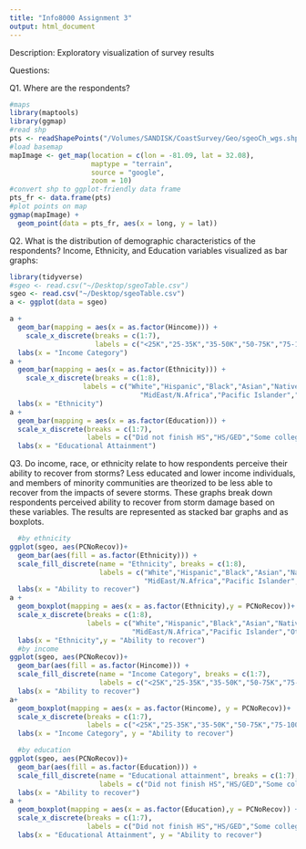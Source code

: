```yaml
---
title: "Info8000 Assignment 3"
output: html_document
---
```

Description: Exploratory visualization of survey results

Questions:

Q1. Where are the respondents?
```r

#maps
library(maptools)
library(ggmap)
#read shp
pts <- readShapePoints("/Volumes/SANDISK/CoastSurvey/Geo/sgeoCh_wgs.shp")
#load basemap
mapImage <- get_map(location = c(lon = -81.09, lat = 32.08),
                    maptype = "terrain",
                    source = "google",
                    zoom = 10)
#convert shp to ggplot-friendly data frame
pts_fr <- data.frame(pts)
#plot points on map
ggmap(mapImage) +
  geom_point(data = pts_fr, aes(x = long, y = lat))
```


Q2. What is the distribution of demographic characteristics of the respondents?
    Income, Ethnicity, and Education variables visualized as bar graphs:
```r
library(tidyverse)
#sgeo <- read.csv("~/Desktop/sgeoTable.csv")
sgeo <- read.csv("~/Desktop/sgeoTable.csv")
a <- ggplot(data = sgeo)

a +
  geom_bar(mapping = aes(x = as.factor(Hincome))) +
    scale_x_discrete(breaks = c(1:7), 
                     labels = c("<25K","25-35K","35-50K","50-75K","75-100K","100-150K",">150K")) +
  labs(x = "Income Category")
a +
  geom_bar(mapping = aes(x = as.factor(Ethnicity))) +
    scale_x_discrete(breaks = c(1:8), 
                  labels = c("White","Hispanic","Black","Asian","Native American",
                                "MidEast/N.Africa","Pacific Islander","Other")) +
  labs(x = "Ethnicity")
a +
  geom_bar(mapping = aes(x = as.factor(Education))) +
  scale_x_discrete(breaks = c(1:7),
                   labels = c("Did not finish HS","HS/GED","Some college","Assoc","Bachelors","Some grad","Grad degree")) +
  labs(x = "Educational Attainment")
```

Q3. Do income, race, or ethnicity relate to how respondents perceive their ability to recover from storms?
    Less educated and lower income individuals, and members of minority communities are         theorized to be less able to recover from the impacts of severe storms. These graphs        break down respondents perceived ability to recover from storm damage based on these        variables. The results are represented as stacked bar graphs and as boxplots.

```r
  #by ethnicity
ggplot(sgeo, aes(PCNoRecov))+
  geom_bar(aes(fill = as.factor(Ethnicity))) +
  scale_fill_discrete(name = "Ethnicity", breaks = c(1:8),
                      labels = c("White","Hispanic","Black","Asian","Native American",
                                 "MidEast/N.Africa","Pacific Islander","Other")) +
  labs(x = "Ability to recover")
a +
  geom_boxplot(mapping = aes(x = as.factor(Ethnicity),y = PCNoRecov))+
  scale_x_discrete(breaks = c(1:8), 
                   labels = c("White","Hispanic","Black","Asian","Native American",
                              "MidEast/N.Africa","Pacific Islander","Other"))+
  labs(x = "Ethnicity",y = "Ability to recover")
  #by income
ggplot(sgeo, aes(PCNoRecov))+
  geom_bar(aes(fill = as.factor(Hincome))) +
  scale_fill_discrete(name = "Income Category", breaks = c(1:7),
                      labels = c("<25K","25-35K","35-50K","50-75K","75-100K","100-150K",">150K")) +
  labs(x = "Ability to recover")
a+ 
  geom_boxplot(mapping = aes(x = as.factor(Hincome), y = PCNoRecov))+
  scale_x_discrete(breaks = c(1:7), 
                   labels = c("<25K","25-35K","35-50K","50-75K","75-100K","100-150K",">150K")) +
  labs(x = "Income Category", y = "Ability to recover")

  #by education
ggplot(sgeo, aes(PCNoRecov))+
  geom_bar(aes(fill = as.factor(Education))) +
  scale_fill_discrete(name = "Educational attainment", breaks = c(1:7),
                      labels = c("Did not finish HS","HS/GED","Some college","Assoc","Bachelors","Some grad","Grad degree")) +
  labs(x = "Ability to recover")
a +
  geom_boxplot(mapping = aes(x = as.factor(Education),y = PCNoRecov)) +
  scale_x_discrete(breaks = c(1:7),
                   labels = c("Did not finish HS","HS/GED","Some college","Assoc","Bachelors","Some grad","Grad degree"))+
  labs(x = "Educational Attainment", y = "Ability to recover")
```


